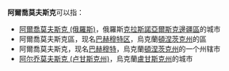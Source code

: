 '''阿爾喬莫夫斯克'''可以指：

*[[阿爾喬莫夫斯克_(俄羅斯)|阿爾喬莫夫斯克 (俄羅斯)]]，俄羅斯[[克拉斯諾亞爾斯克邊疆區|克拉斯諾亞爾斯克邊疆區]]的城市
*阿爾喬莫夫斯克區，现名[[巴赫穆特区|巴赫穆特区]]，烏克蘭[[頓涅茨克州|頓涅茨克州]]的區
*阿爾喬莫夫斯克，现名[[巴赫穆特|巴赫穆特]]，烏克蘭[[頓涅茨克州|頓涅茨克州]]的一个州辖市
*[[阿尔乔莫夫斯克_(卢甘斯克州)|阿尔乔莫夫斯克 (卢甘斯克州)]]，烏克蘭[[盧甘斯克州|盧甘斯克州]]的城市

{{Disambiguation|A|Cat=七字地名译名消歧义}}